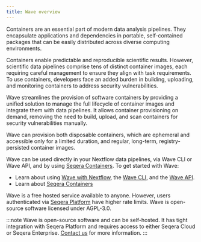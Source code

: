 ```yaml
---
title: Wave overview
---
```


Containers are an essential part of modern data analysis pipelines. They encapsulate applications and dependencies in portable, self-contained packages that can be easily distributed across diverse computing environments. 

Containers enable predictable and reproducible scientific results. However, scientific data pipelines comprise tens of distinct container images, each requiring careful management to ensure they align with task requirements.
To use containers, developers face an added burden in building, uploading, and monitoring containers to address security vulnerabilities.

Wave streamlines the provision of software containers by providing a unified solution to manage the full lifecycle of container images and integrate them with data pipelines.
It allows container provisioning on demand, removing the need to build, upload, and scan containers for security vulnerabilities manually.

Wave can provision both disposable containers, which are ephemeral and accessible only for a limited duration, and regular, long-term, registry-persisted container images.

Wave can be used directly in your Nextflow data pipelines, via Wave CLI or Wave API, and by using [Seqera Containers](./seqera-containers.mdx).
To get started with Wave:

- Learn about using [Wave with Nextflow](https://docs.seqera.io/wave/nextflow), the [Wave CLI](https://docs.seqera.io/wave/cli), and the [Wave API](https://docs.seqera.io/wave/api).
- Learn about [Seqera Containers](./seqera-containers.mdx)

Wave is a free hosted service available to anyone. However, users authenticated via [Seqera Platform](https://cloud.seqera.io/) have higher rate limits. Wave is open-source software licensed under AGPL-3.0.

:::note
Wave is open-source software and can be self-hosted. It has tight integration with Seqera Platform and requires access to either Seqera Cloud or Seqera Enterprise. [Contact us](https://seqera.io/contact-us/) for more information.
:::

<!--
// TODO Add cards for each page
-->
